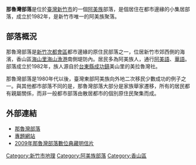 '''那魯灣部落'''是位於[[臺灣|臺灣]][[新竹市|新竹市]]的一個[[阿美族|阿美族]]部落，是個居住在都市邊緣的小集居部落，成立於1982年，是新竹市唯一的阿美族聚落。

==部落概況==
那魯灣部落是[[新竹次都會區|新竹次都會區]]都市邊緣的原住民部落之一，位居新竹市郊西側的海濱，香山區[[海山里_(新竹市)|海山里]][[海山漁港|海山漁港]]南側堤防內。居民多為阿美族人，通行[[阿美語|阿美語]]、[[華語|華語]]。部落成立於1982年，族人源自於[[台東縣|台東縣]][[成功鎮|成功鎮]]美山里的美拉魯灣社。

那魯灣部落是1980年代以後，臺灣東部阿美族向外地二次移民少數成功的例子之一。與其他都市部落不同的是，那魯灣部落大部分是家族舉家遷移，所有的居民都有親屬關係，而非一般都市部落由散居都市的個別原住民聚集而成。

==外部連結==
*[http://www.facebook.com/naluwanamis/ 那魯灣部落] {{Wayback|url=http://www.facebook.com/naluwanamis/ |date=20200410185734 }}
*[http://www.hss.nthu.edu.tw/~khku/hss2004/no4/land/100/ 專題網站] {{Wayback|url=http://www.hss.nthu.edu.tw/~khku/hss2004/no4/land/100/ |date=20170619033324 }}
*[http://www.flickr.com/photos/appleqfx/sets/72157622073269188/ 2009年那魯灣部落數位典藏明信片] {{Wayback|url=http://www.flickr.com/photos/appleqfx/sets/72157622073269188/ |date=20200410185623 }}

[[Category:新竹市地理|Category:新竹市地理]]
[[Category:阿美族部落|Category:阿美族部落]]
[[Category:香山區|Category:香山區]]